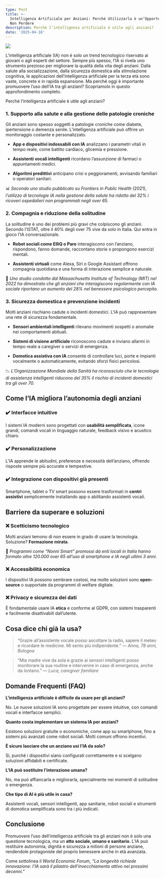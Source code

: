 ```yaml
---
type: Post
title: >-
  Intelligenza Artificiale per Anziani: Perché Utilizzarla è un’Opportunità da
  Non Perdere
description: Perché l’intelligenza artificiale è utile agli anziani?
date: '2025-04-18'
---
```

![](/images/DALL%C2%B7E%202025-04-18%2017.19.38%20-%20An%20elderly%20woman%20sitting%20alone%20in%20a%20cozy%20living%20room,%20using%20a%20tablet%20with%20an%20AI%20assistant%20interface.%20She%20is%20smiling%20while%20interacting%20with%20the%20screen.webp)

L’intelligenza artificiale (IA) non è solo un trend tecnologico riservato ai giovani o agli esperti del settore. Sempre più spesso, l’IA si rivela uno strumento prezioso per migliorare la qualità della vita degli anziani. Dalla salute alla socializzazione, dalla sicurezza domestica alla stimolazione cognitiva, le applicazioni dell’intelligenza artificiale per la terza età sono vaste, concrete e in rapida espansione. Ma perché oggi è importante promuovere l’uso dell’IA tra gli anziani? Scopriamolo in questo approfondimento completo.

Perché l’intelligenza artificiale è utile agli anziani?

### 1. **Supporto alla salute e alla gestione delle patologie croniche**

Gli anziani sono spesso soggetti a patologie croniche come diabete, ipertensione o demenza senile. L’intelligenza artificiale può offrire un monitoraggio costante e personalizzato.

*   **App e dispositivi indossabili con IA** analizzano i parametri vitali in tempo reale, come battito cardiaco, glicemia e pressione.

*   **Assistenti vocali intelligenti** ricordano l’assunzione di farmaci o appuntamenti medici.

*   **Algoritmi predittivi** anticipano crisi o peggioramenti, avvisando familiari o operatori sanitari.

📊 *Secondo uno studio pubblicato su* *Frontiers in Public Health* (2021), *l’utilizzo di tecnologie IA nella gestione della salute ha ridotto del 32% i ricoveri ospedalieri non programmati negli over 65.*



### 2. **Compagnia e riduzione della solitudine**

La solitudine è uno dei problemi più gravi che colpiscono gli anziani. Secondo l’ISTAT, oltre il 40% degli over 75 vive da solo in Italia. Qui entra in gioco l’IA conversazionale.

*   **Robot sociali come ElliQ o Paro** interagiscono con l’anziano, rispondono, fanno domande, raccontano storie o propongono esercizi mentali.

*   **Assistenti virtuali** come Alexa, Siri o Google Assistant offrono compagnia quotidiana e una forma di interazione semplice e naturale.

🧠 *Uno studio condotto dal Massachusetts Institute of Technology (MIT) nel 2022 ha dimostrato che gli anziani che interagiscono regolarmente con IA sociale riportano un aumento del 28% nel benessere psicologico percepito.*



### 3. **Sicurezza domestica e prevenzione incidenti**

Molti anziani rischiano cadute o incidenti domestici. L’IA può rappresentare una rete di sicurezza fondamentale.

*   **Sensori ambientali intelligenti** rilevano movimenti sospetti o anomalie nei comportamenti abituali.

*   **Sistemi di visione artificiale** riconoscono cadute e inviano allarmi in tempo reale a caregiver o servizi di emergenza.

*   **Domotica assistiva con IA** consente di controllare luci, porte e impianti vocalmente o automaticamente, evitando sforzi fisici pericolosi.

📉 *L’Organizzazione Mondiale della Sanità ha riconosciuto che le tecnologie di assistenza intelligenti riducono del 35% il rischio di incidenti domestici tra gli over 70.*



## Come l’IA migliora l’autonomia degli anziani

### ✔️ Interfacce intuitive

I sistemi IA moderni sono progettati con **usabilità semplificata**, icone grandi, comandi vocali in linguaggio naturale, feedback visivo e acustico chiaro.

### ✔️ Personalizzazione

L’IA apprende le abitudini, preferenze e necessità dell’anziano, offrendo risposte sempre più accurate e tempestive.

### ✔️ Integrazione con dispositivi già presenti

Smartphone, tablet o TV smart possono essere trasformati in **centri assistivi** semplicemente installando app o abilitando assistenti vocali.



## Barriere da superare e soluzioni

### ❌ **Scetticismo tecnologico**

Molti anziani temono di non essere in grado di usare la tecnologia. Soluzione? **Formazione mirata**.

👥 *Programmi come “Nonni Smart” promossi da enti locali in Italia hanno formato oltre 120.000 over 65 all’uso di smartphone e IA negli ultimi 3 anni.*

### ❌ **Accessibilità economica**

I dispositivi IA possono sembrare costosi, ma molte soluzioni sono **open-source** o supportate da programmi di welfare digitale.

### ❌ **Privacy e sicurezza dei dati**

È fondamentale usare IA **etica** e conforme al GDPR, con sistemi trasparenti e facilmente disattivabili dall’utente.



## Cosa dice chi già la usa?

> “Grazie all’assistente vocale posso ascoltare la radio, sapere il meteo e ricordare le medicine. Mi sento più indipendente.”
> *— Anna, 78 anni, Bologna*

> “Mia madre vive da sola e grazie ai sensori intelligenti posso monitorare la sua routine e intervenire in caso di emergenza, anche da lontano.”
> *— Luca, caregiver familiare*



## Domande Frequenti (FAQ)

**L’intelligenza artificiale è difficile da usare per gli anziani?**

No. Le nuove soluzioni IA sono progettate per essere intuitive, con comandi vocali e interfacce semplici.

**Quanto costa implementare un sistema IA per anziani?**

Esistono soluzioni gratuite o economiche, come app su smartphone, fino a sistemi più avanzati come robot sociali. Molti comuni offrono incentivi.

**È sicuro lasciare che un anziano usi l’IA da solo?**

Sì, purché i dispositivi siano configurati correttamente e si scelgano soluzioni affidabili e certificate.

**L’IA può sostituire l’interazione umana?**

No, ma può affiancarla e migliorarla, specialmente nei momenti di solitudine o emergenza.

**Che tipo di AI è più utile in casa?**

Assistenti vocali, sensori intelligenti, app sanitarie, robot sociali e strumenti di domotica semplificata sono tra i più indicati.

## Conclusione

Promuovere l’uso dell’intelligenza artificiale tra gli anziani non è solo una questione tecnologica, ma un **atto sociale, umano e sanitario**. L’IA può restituire autonomia, dignità e sicurezza a milioni di persone anziane, rendendole protagoniste del proprio benessere anche in età avanzata.

Come sottolinea il *World Economic Forum*, *“La longevità richiede innovazione: l’IA sarà il pilastro dell’invecchiamento attivo nei prossimi decenni.”*







